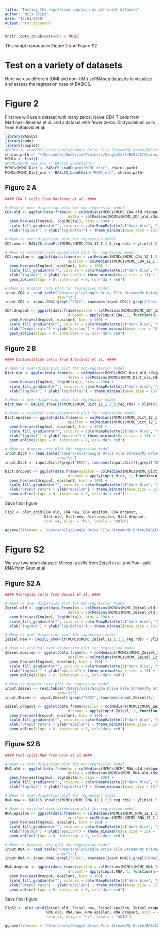 ```yaml
---
title: "Testing the regression approach on different datasets"
author: "Nils Eling"
date: "15/04/2018"
output: html_document
---
```


```r
knitr::opts_chunk$set(echo = TRUE)
```

This script reproduces Figure 2 and Figure S2

# Test on a variety of datasets

Here we use different (UMI and non-UMI) scRNAseq datasets to visualize and 
assess the regression case of BASiCS.

# Figure 2

First we will use a dataset with many zeros: Naive CD4 T cells 
from Martinez-Jimenez et al. and a dataset with fewer zeros: 
Dictyostelium cells from Antolović et al.

```r
library(BASiCS)
library(coda)
library(cowplot)
#MCMCs <- readRDS("/Users/nils/Google Drive File Stream/My Drive/BASiCS_add-on/Analysis/Results/Testing/Tdist/All_datasets.rds")
chains.path <- "~/Documents/OneDrive/Projects/SingleCell/BASiCS/Chains/Regression"
MCMCs <- list()
#MCMCs$MCMC_CD4_old <- BASiCS_LoadChain()
MCMCs$MCMC_Dict <- BASiCS_LoadChain("MCMC_dict", chains.path)
MCMCs$MCMC_Dict_old <- BASiCS_LoadChain("MCMC_old", chains.path)
```

## Figure 2 A

```r
#### CD4 T cells from Martinez et al. #### 

# Mean vs over-dispersion plot for non-regression model
CD4.old <- ggplot(data.frame(mu = colMedians(MCMCs$MCMC_CD4_old.rds@parameters$mu),
                             delta = colMedians(MCMCs$MCMC_CD4_old.rds@parameters$delta))) + 
  geom_hex(aes(log(mu), log(delta)), bins = 100) +
  scale_fill_gradientn("", colours = colorRampPalette(c("dark blue", "yellow", "dark red"))(100), guide=FALSE) +
  xlab("log(mu)") + ylab("log(delta)") + theme_minimal(base_size = 15) + ylim(c(-2.5,10)) + xlim(c(-2.5, 13))

# Mean vs over-dispersion plot for regression model
CD4.new <- BASiCS_showFit(MCMCs$MCMC_CD4_12_1.2_5_reg.rds) + ylim(c(-2.5,10)) + xlim(c(-2.5, 13))

# Mean vs residual over-dispersion plot for regression model
CD4.epsilon <- ggplot(data.frame(mu = colMedians(MCMCs$MCMC_CD4_12_1.2_5_reg.rds@parameters$mu),
                             epsilon = colMedians(MCMCs$MCMC_CD4_12_1.2_5_reg.rds@parameters$epsilon))) + 
  geom_hex(aes(log(mu), epsilon), bins = 100) +
  scale_fill_gradientn("", colours = colorRampPalette(c("dark blue", "yellow", "dark red"))(100), guide=FALSE) +
  xlab("log(mu)") + ylab("epsilon") + theme_minimal(base_size = 15) + 
  geom_abline(slope = 0, intercept = 0, col="dark red")

# Mean vs dropout rate plot for regression model
input.CD4 <- read.table("/Users/nils/Google Drive File Stream/My Drive/BASiCS_add-on/Data/Test_Data/CD4_NaiveActiveYoungB6.txt",
                        sep="\t")
input.CD4 <- input.CD4[!grepl("ERCC", rownames(input.CD4)),grepl("Unstimulated", colnames(input.CD4))]

CD4.dropout <- ggplot(data.frame(epsilon = colMedians(MCMCs$MCMC_CD4_12_1.2_5_reg.rds@parameters$epsilon),
                             dropout = apply(input.CD4, 1, function(n){length(which(n == 0))/length(n)}))) + 
  geom_hex(aes(dropout, epsilon), bins = 100) +
  scale_fill_gradientn("", colours = colorRampPalette(c("dark blue", "yellow", "dark red"))(100), guide=FALSE) +
  xlab("Droput rate") + ylab("epsilon") + theme_minimal(base_size = 15) + 
  geom_abline(slope = 0, intercept = 0, col="dark red")
```

## Figure 2 B

```r
#### Dictyostelium cells from Antolović et al. ####

# Mean vs over-dispersion plot for non-regression model
Dict.old <- ggplot(data.frame(mu = colMedians(MCMCs$MCMC_Dict_old.rds@parameters$mu),
                             delta = colMedians(MCMCs$MCMC_Dict_old.rds@parameters$delta))) + 
  geom_hex(aes(log(mu), log(delta)), bins = 100) +
  scale_fill_gradientn("", colours = colorRampPalette(c("dark blue", "yellow", "dark red"))(100), guide=FALSE) +
  xlab("log(mu)") + ylab("log(delta)") + theme_minimal(base_size = 15) + ylim(c(-5,12)) + xlim(c(-3, 17))

# Mean vs over-dispersion plot for regression model
Dict.new <- BASiCS_showFit(MCMCs$MCMC_Dict_12_1.2_5_reg.rds) + ylim(c(-5,12)) + xlim(c(-3, 17))

# Mean vs residual over-dispersion plot for regression model
Dict.epsilon <- ggplot(data.frame(mu = colMedians(MCMCs$MCMC_Dict_12_1.2_5_reg.rds@parameters$mu),
                             epsilon = colMedians(MCMCs$MCMC_Dict_12_1.2_5_reg.rds@parameters$epsilon))) + 
  geom_hex(aes(log(mu), epsilon), bins = 100) +
  scale_fill_gradientn("", colours = colorRampPalette(c("dark blue", "yellow", "dark red"))(100), guide=FALSE) +
  xlab("log(mu)") + ylab("epsilon") + theme_minimal(base_size = 15) + 
  geom_abline(slope = 0, intercept = 0, col="dark red")

# Mean vs dropout rate plot for regression model
input.Dict <- read.table("/Users/nils/Google Drive File Stream/My Drive/BASiCS_add-on/Data/Test_Data/Dictyostelium.txt",
                        sep="\t")
input.Dict <- input.Dict[!grepl("ERCC", rownames(input.Dict)),grepl("X0h", colnames(input.Dict))]

Dict.dropout <- ggplot(data.frame(epsilon = colMedians(MCMCs$MCMC_Dict_12_1.2_5_reg.rds@parameters$epsilon),
                             dropout = apply(input.Dict, 1, function(n){length(which(n == 0))/length(n)}))) + 
  geom_hex(aes(dropout, epsilon), bins = 100) +
  scale_fill_gradientn("", colours = colorRampPalette(c("dark blue", "yellow", "dark red"))(100), guide=FALSE) +
  xlab("Droput rate") + ylab("epsilon") + theme_minimal(base_size = 15) + 
  geom_abline(slope = 0, intercept = 0, col="dark red")
```

Save final figure

```r
Fig2 <- plot_grid(CD4.old, CD4.new, CD4.epsilon, CD4.dropout,
                  Dict.old, Dict.new, Dict.epsilon, Dict.dropout,
                  ncol =4, align = "hv", labels = "AUTO")

ggsave(filename = "/Users/nils/Google Drive File Stream/My Drive/BASiCS_add-on/Analysis/Manuscript/Figures/Revisions/Fig2.pdf", plot = Fig2,  width = 15, height = 7, dpi=600)
```

# Figure S2

We use two more dataset: Microglia cells from Zeisel et al. and 
Pool-split RNA from Grun et al 

## Figure S2 A

```r
#### Microglia cells from Zeisel et al. #### 

# Mean vs over-dispersion plot for non-regression model
Zeisel.old <- ggplot(data.frame(mu = colMedians(MCMCs$MCMC_Zeisel_old.rds@parameters$mu),
                             delta = colMedians(MCMCs$MCMC_Zeisel_old.rds@parameters$delta))) + 
  geom_hex(aes(log(mu), log(delta)), bins = 100) +
  scale_fill_gradientn("", colours = colorRampPalette(c("dark blue", "yellow", "dark red"))(100), guide=FALSE) +
  xlab("log(mu)") + ylab("log(delta)") + theme_minimal(base_size = 15) + ylim(c(-2.5,7)) + xlim(c(-2.5, 8))

# Mean vs over-dispersion plot for regression model
Zeisel.new <- BASiCS_showFit(MCMCs$MCMC_Zeisel_12_1.2_5_reg.rds) + ylim(c(-2.5,7)) + xlim(c(-2.5, 8))

# Mean vs residual over-dispersion plot for regression model
Zeisel.epsilon <- ggplot(data.frame(mu = colMedians(MCMCs$MCMC_Zeisel_12_1.2_5_reg.rds@parameters$mu),
                             epsilon = colMedians(MCMCs$MCMC_Zeisel_12_1.2_5_reg.rds@parameters$epsilon))) + 
  geom_hex(aes(log(mu), epsilon), bins = 100) +
  scale_fill_gradientn("", colours = colorRampPalette(c("dark blue", "yellow", "dark red"))(100), guide=FALSE) +
  xlab("log(mu)") + ylab("epsilon") + theme_minimal(base_size = 15) + 
  geom_abline(slope = 0, intercept = 0, col="dark red")

# Mean vs dropout rate plot for regression model
input.Zeisel <- read.table("/Users/nils/Google Drive File Stream/My Drive/BASiCS_add-on/Data/Test_Data/microglia_Zeisel.txt",
                        sep="\t")
input.Zeisel <- input.Zeisel[!grepl("ERCC", rownames(input.Zeisel)),]

Zeisel.dropout <- ggplot(data.frame(epsilon = colMedians(MCMCs$MCMC_Zeisel_12_1.2_5_reg.rds@parameters$epsilon),
                             dropout = apply(input.Zeisel, 1, function(n){length(which(n == 0))/length(n)}))) + 
  geom_hex(aes(dropout, epsilon), bins = 100) +
  scale_fill_gradientn("", colours = colorRampPalette(c("dark blue", "yellow", "dark red"))(100), guide=FALSE) +
  xlab("Droput rate") + ylab("epsilon") + theme_minimal(base_size = 15) + 
  geom_abline(slope = 0, intercept = 0, col="dark red")
```

## Figure S2 B

```r
#### Pool-split RNA from Grun et al ####

# Mean vs over-dispersion plot for non-regression model
RNA.old <- ggplot(data.frame(mu = colMedians(MCMCs$MCMC_RNA_old.rds@parameters$mu),
                             delta = colMedians(MCMCs$MCMC_RNA_old.rds@parameters$delta))) + 
  geom_hex(aes(log(mu), log(delta)), bins = 100) +
  scale_fill_gradientn("", colours = colorRampPalette(c("dark blue", "yellow", "dark red"))(100), guide=FALSE) +
  xlab("log(mu)") + ylab("log(delta)") + theme_minimal(base_size = 15) + ylim(c(-7,1.5)) + xlim(c(0, 10))

# Mean vs over-dispersion plot for regression model
RNA.new <- BASiCS_showFit(MCMCs$MCMC_RNA_12_1.2_5_reg.rds) + ylim(c(-7,1.5)) + xlim(c(0, 10))

# Mean vs residual over-dispersion plot for regression model
RNA.epsilon <- ggplot(data.frame(mu = colMedians(MCMCs$MCMC_RNA_12_1.2_5_reg.rds@parameters$mu),
                             epsilon = colMedians(MCMCs$MCMC_RNA_12_1.2_5_reg.rds@parameters$epsilon))) + 
  geom_hex(aes(log(mu), epsilon), bins = 100) +
  scale_fill_gradientn("", colours = colorRampPalette(c("dark blue", "yellow", "dark red"))(100), guide=FALSE) +
  xlab("log(mu)") + ylab("epsilon") + theme_minimal(base_size = 15) + 
  geom_abline(slope = 0, intercept = 0, col="dark red")

# Mean vs dropout rate plot for regression model
input.RNA <- read.table("/Users/nils/Google Drive File Stream/My Drive/BASiCS_add-on/Data/Test_Data/PoolSplit.txt",
                        sep="\t")
input.RNA <- input.RNA[!grepl("ERCC", rownames(input.RNA)),grepl("RNA2i", colnames(input.RNA))]

RNA.dropout <- ggplot(data.frame(epsilon = colMedians(MCMCs$MCMC_RNA_12_1.2_5_reg.rds@parameters$epsilon),
                             dropout = apply(input.RNA, 1, function(n){length(which(n == 0))/length(n)}))) + 
  geom_hex(aes(dropout, epsilon), bins = 100) +
  scale_fill_gradientn("", colours = colorRampPalette(c("dark blue", "yellow", "dark red"))(100), guide=FALSE) +
  xlab("Droput rate") + ylab("epsilon") + theme_minimal(base_size = 15) + 
  geom_abline(slope = 0, intercept = 0, col="dark red")

```

Save final figure

```r
FigS2 <- plot_grid(Zeisel.old, Zeisel.new, Zeisel.epsilon, Zeisel.dropout, 
                   RNA.old, RNA.new, RNA.epsilon, RNA.dropout, ncol = 4,
                   nrow =2, align = "hv", labels = "AUTO")

ggsave(filename = "/Users/nils/Google Drive File Stream/My Drive/BASiCS_add-on/Analysis/Manuscript/Figures/Revisions/FigS2.pdf", plot = FigS2,  width = 15, height = 7)
```